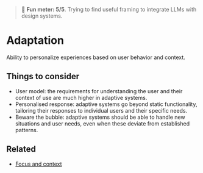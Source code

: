 
<Meta title="Foundations/Adaptation*" />

> 🤯 **Fun meter: 5/5**. Trying to find useful framing to integrate LLMs with design systems.

# Adaptation

Ability to personalize experiences based on user behavior and context.

## Things to consider

- User model: the requirements for understanding the user and their context of use are much higher in adaptive systems.
- Personalised response: adaptive systems go beyond static functionality, tailoring their responses to individual users and their specific needs.
- Beware the bubble: adaptive systems should be able to handle new situations and user needs, even when these deviate from established patterns.

## Related

- [Focus and context](../?path=/docs/patterns-focus-and-context--docs)